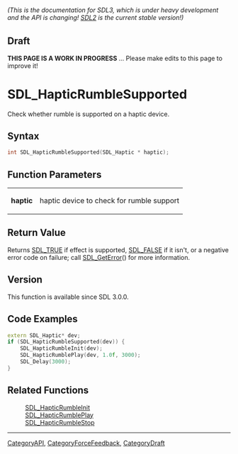 ====== (This is the documentation for SDL3, which is under heavy development and the API is changing! [https://wiki.libsdl.org/SDL2/ SDL2] is the current stable version!) ======

== Draft ==

'''THIS PAGE IS A WORK IN PROGRESS''' ... Please make edits to this page to improve it!
= SDL_HapticRumbleSupported =

Check whether rumble is supported on a haptic device.

== Syntax ==

<syntaxhighlight lang='c'>
int SDL_HapticRumbleSupported(SDL_Haptic * haptic);
</syntaxhighlight>

== Function Parameters ==

{|
|'''haptic'''
|haptic device to check for rumble support
|}

== Return Value ==

Returns [[SDL_TRUE]] if effect is supported, [[SDL_FALSE]] if it isn't, or
a negative error code on failure; call [[SDL_GetError]]() for more
information.

== Version ==

This function is available since SDL 3.0.0.

== Code Examples ==

<syntaxhighlight lang='c++'>
extern SDL_Haptic* dev;
if (SDL_HapticRumbleSupported(dev)) {
    SDL_HapticRumbleInit(dev);
    SDL_HapticRumblePlay(dev, 1.0f, 3000);
    SDL_Delay(3000);
}
</syntaxhighlight>

== Related Functions ==

:[[SDL_HapticRumbleInit]]
:[[SDL_HapticRumblePlay]]
:[[SDL_HapticRumbleStop]]

----
[[CategoryAPI]], [[CategoryForceFeedback]], [[CategoryDraft]]


